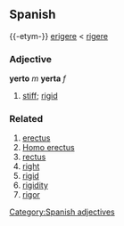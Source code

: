 == Spanish ==
{{-etym-}}
{{la}} [[erigere]] < [[rigere]]
=== Adjective ===
'''yerto''' ''m'' '''yerta''' ''f''
# [[stiff]]; [[rigid]]

=== Related ===
#[[erectus]]
#[[Homo erectus]]
#[[rectus]]
#[[right]]
#[[rigid]]
#[[rigidity]]
#[[rigor]]

[[Category:Spanish adjectives]]